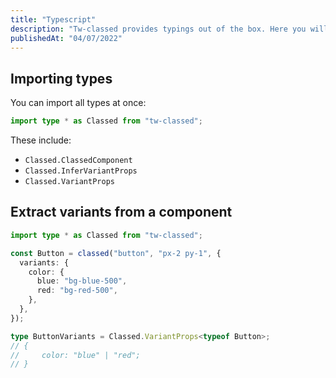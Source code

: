```yaml
---
title: "Typescript"
description: "Tw-classed provides typings out of the box. Here you will find more advanced techniques and tips."
publishedAt: "04/07/2022"
---
```


## Importing types

You can import all types at once:

```typescript
import type * as Classed from "tw-classed";
```

These include:

- `Classed.ClassedComponent`
- `Classed.InferVariantProps`
- `Classed.VariantProps`

## Extract variants from a component

```typescript
import type * as Classed from "tw-classed";

const Button = classed("button", "px-2 py-1", {
  variants: {
    color: {
      blue: "bg-blue-500",
      red: "bg-red-500",
    },
  },
});

type ButtonVariants = Classed.VariantProps<typeof Button>;
// {
//     color: "blue" | "red";
// }
```
